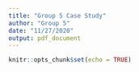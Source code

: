 ```yaml
---
title: "Group 5 Case Study"
author: "Group 5"
date: "11/27/2020"
output: pdf_document
---
```


```r
knitr::opts_chunk$set(echo = TRUE)
```


